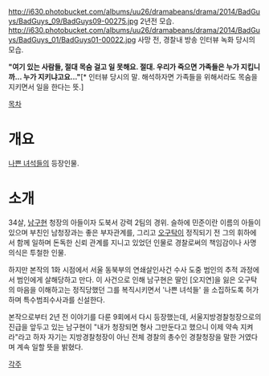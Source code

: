 http://i630.photobucket.com/albums/uu26/dramabeans/drama/2014/BadGuys/BadGuys_09/BadGuys09-00275.jpg
2년전 모습.
http://i630.photobucket.com/albums/uu26/dramabeans/drama/2014/BadGuys/BadGuys_01/BadGuys01-00022.jpg
사망 전, 경찰내 방송 인터뷰 녹화 당시의 모습.

'''"여기 있는 사람들, 절대 목숨 걸고 일 못해요. 절대. 우리가 죽으면 가족들은 누가 지킵니까... 누가 지키냐고요..."'''[* 인터뷰 당시의 말. 해석하자면 가족들을 위해서라도 목숨을 지키면서 일을 한다는 뜻.]   

[[목차]]
= 개요 =
[[나쁜 녀석들]]의 등장인물.

= 소개 =
34살, [[남구현]] 청장의 아들이자 도북서 강력 2팀의 경위. 슬하에 민준이란 이름의 아들이 있으며 부친인 남청장과는 좋은 부자관계를, 그리고 [[오구탁]]이 정직되기 전 그의 휘하에서 함께 일하며 돈독한 신뢰 관계를 지니고 있었던 인물로 경찰로써의 책임감이나 사명의식은 투철한 인물.

하지만 본작의 1화 시점에서 서울 동북부의 연쇄살인사건 수사 도중 범인의 추적 과정에서 범인에게 살해당하고 만다. 이 사건으로 인해 남구현은 딸인 [오지연]을 잃은 오구탁의 마음을 이해하고는 정직당했던 그를 복직시키면서 '나쁜 녀석들' 을 소집하도록 허가하며 특수범죄수사과를 신설한다.

본작으로부터 2년 전 이야기를 다룬 9회에서 다시 등장했는데, 서울지방경찰청장으로의 진급을 앞두고 있는 남구현이 "내가 청장되면 형사 그만둔다고 했으니 이제 약속 지켜라"라고 하자 자기는 지방경찰청장이 아닌 전체 경찰의 총수인 경찰청장을 말한 거였다며 계속 일할 뜻을 밝혔다.


[[각주]] 
